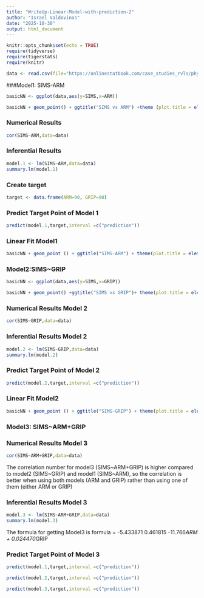 ```yaml
---
title: "WriteUp-Linear-Model-with-prediction-2"
author: "Israel Valdovinos"
date: "2025-10-30"
output: html_document
---
```



```r
knitr::opts_chunk$set(echo = TRUE)
require(tidyverse)
require(tigerstats)
require(knitr)

data <- read.csv(file="https://onlinestatbook.com/case_studies_rvls/physical_strength/data.txt",sep="",header=TRUE)  

```

###Model1: SIMS-ARM
```r
basicNN <- ggplot(data,aes(y=SIMS,x=ARM))
```


```r
basicNN + geom_point() + ggtitle("SIMS vs ARM") +theme (plot.title = element_text(hjust = 0.5, size = 20))
```
### Numerical Results
```r
cor(SIMS~ARM,data=data)
```

### Inferential Results
```r
model.1 <- lm(SIMS~ARM,data=data)
summary.lm(model.1)
```

### Create target
```r
target <- data.frame(ARM=90, GRIP=90)
```

### Predict Target Point of Model 1
```r
predict(model.1,target,interval =c("prediction"))
```

### Linear Fit Model1
```r
basicNN + geom_point () + ggtitle("SIMS-ARM") + theme(plot.title = element_text(hjust = 0.5, size = 20)) + geom_smooth(method = lm)
```

### Model2:SIMS~GRIP

```r
basicNN <- ggplot(data,aes(y=SIMS,x=GRIP))
```

```r
basicNN + geom_point() +ggtitle("SIMS vs GRIP")+ theme(plot.title = element_text(hjust=0.5,size=20))
```
### Numerical Results Model 2
```r
cor(SIMS~GRIP,data=data)
```
### Inferential Results Model 2
```r
model.2 <- lm(SIMS~GRIP,data=data)
summary.lm(model.2)
```
### Predict Target Point of Model 2
```r
predict(model.2,target,interval =c("prediction"))
```

### Linear Fit Model2
```r
basicNN + geom_point () + ggtitle("SIMS-GRIP") + theme(plot.title = element_text(hjust = 0.5, size = 20)) + geom_smooth(method = lm)
```

### Model3: SIMS~ARM+GRIP

### Numerical Results Model 3
```r
cor(SIMS~ARM+GRIP,data=data)
```

The correlation number for model3 (SIMS~ARM+GRIP) is higher compared to model2 (SIMS~GRIP) and model1 (SIMS~ARM), so the correlation is better when using both models (ARM and GRIP) rather than using one of them (either ARM or GRIP)

### Inferential Results Model 3
```r
model.3 <- lm(SIMS~ARM+GRIP,data=data)
summary.lm(model.3)
```

The formula for getting Model3 is formula = -5.433871   0.461815 -11.766*ARM + 0.024470*GRIP

### Predict Target Point of Model 3
```r
predict(model.1,target,interval =c("prediction"))
```
```r
predict(model.2,target,interval =c("prediction"))
```
```r
predict(model.3,target,interval =c("prediction"))
```


































